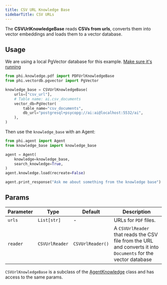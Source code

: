 ```yaml
---
title: CSV URL Knowledge Base
sidebarTitle: CSV URLs
---
```


The **CSVUrlKnowledgeBase** reads **CSVs from urls**, converts them into vector embeddings and loads them to a vector database.

## Usage

<Note>

We are using a local PgVector database for this example. [Make sure it's running](https://docs.agno.com/vectordb/pgvector)

</Note>

```python knowledge_base.py
from phi.knowledge.pdf import PDFUrlKnowledgeBase
from phi.vectordb.pgvector import PgVector

knowledge_base = CSVUrlKnowledgeBase(
    urls=["csv_url"],
    # Table name: ai.csv_documents
    vector_db=PgVector(
        table_name="csv_documents",
        db_url="postgresql+psycopg://ai:ai@localhost:5532/ai",
    ),
)
```

Then use the `knowledge_base` with an Agent:

```python agent.py
from phi.agent import Agent
from knowledge_base import knowledge_base

agent = Agent(
    knowledge=knowledge_base,
    search_knowledge=True,
)
agent.knowledge.load(recreate=False)

agent.print_response("Ask me about something from the knowledge base")
```

## Params

| Parameter | Type | Default | Description |
| --- | --- | --- | --- |
| `urls`              | `List[str]`                              | -                 | URLs for `PDF` files.                                                               |
| `reader` | `CSVUrlReader` | `CSVUrlReader()` | A `CSVUrlReader` that reads the CSV file from the URL and converts it into `Documents` for the vector database |

`CSVUrlKnowledgeBase` is a subclass of the [AgentKnowledge](/reference/knowledge_base) class and has access to the same params.
